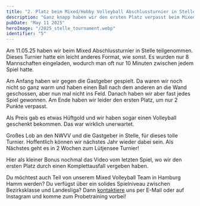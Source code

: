 ```yaml
---
title: "2. Platz beim Mixed/Hobby Volleyball Abschlussturnier in Stelle"
description: "Ganz knapp haben wir den ersten Platz verpasst beim Mixed Volleyball Abschlussturnier in Stelle!"
pubDate: "May 11 2025"
heroImage: "/2025_stelle_tournament.webp"
identifier: "5"
---
```



Am 11.05.25 haben wir beim Mixed Abschlussturnier in Stelle teilgenommen. 
Dieses Turnier hatte ein leicht anderes Format, wie sonst. 
Es wurden nur 8 Mannschaften eingeladen, wodurch man oft nur 10 Minuten zwischen jedem Spiel hatte.

Am Anfang haben wir gegen die Gastgeber gespielt. 
Da waren wir noch nicht so ganz warm und haben einen Ball nach dem anderen an die Wand geschossen,
aber nun mal nicht ins Feld. 
Danach haben wir aber fast jedes Spiel gewonnen.
Am Ende haben wir leider den ersten Platz, um nur 2 Punkte verpasst.

Als Preis gab es etwas Hüftgold und wir haben sogar einen Volleyball geschenkt bekommen.
Das war wirklich unerwartet. 

Großes Lob an den NWVV und die Gastgeber in Stelle, für dieses tolle Turnier. 
Hoffentlich können wir nächstes Jahr wieder dabei sein.
Als Nächstes geht es in 2 Wochen zum Lütjensee Turnier!

Hier als kleiner Bonus nochmal das Video vom letzten Spiel, wo wir den
ersten Platz durch einen Komplettausfall vergeben haben.

<YouTube id="rIXq1ZrXKyY" />

Du möchtest auch Teil von unserem Mixed Volleyball Team in Hamburg Hamm werden?
Du verfügst über ein solides Spielniveau zwischen Bezirksklasse und Landesliga?
Dann [kontaktiere](/de/contact/) uns per E-Mail oder auf Instagram und komme zum Probetraining vorbei!
